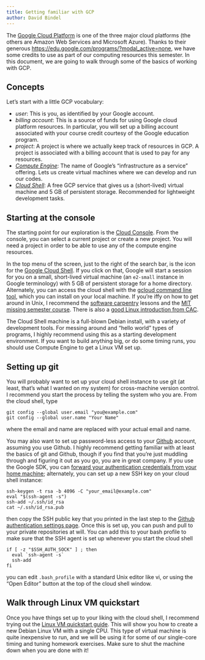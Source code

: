 ```yaml
---
title: Getting familiar with GCP
author: David Bindel
---
```


The [Google Cloud Platform](https://cloud.google.com/) is one of the
three major cloud platforms (the others are Amazon Web Services and
Microsoft Azure).  Thanks to their generous
[https://edu.google.com/programs/?modal_active=none](program for
higher education), we have some credits to use as part of our
computing resources this semester.  In this document, we are going to
walk through some of the basics of working with GCP.

## Concepts

Let's start with a little GCP vocabulary:

- *user*: This is you, as identified by your Google account.
- *billing account*: This is a source of funds for using Google cloud
  platform resources.  In particular, you will set up a billing
  account associated with your course credit courtesy of the Google
  education program.
- *project*: A project is where we actually keep track of resources in
  GCP.  A project is associated with a billing account that is used to
  pay for any resources.
- [*Compute Engine*](https://cloud.google.com/compute/docs): The name
  of Google's "infrastructure as a service" offering.  Lets us create
  virtual machines where we can develop and run our codes.
- [*Cloud Shell*](https://cloud.google.com/shell/docs/): A free GCP
  service that gives us a (short-lived) virtual machine and 5 GB of
  persistent storage.  Recommended for lightweight development tasks.

## Starting at the console

The starting point for our exploration is the [Cloud
Console](https://console.cloud.google.com/).  From the console, you
can select a current project or create a new project.  You will need a
project in order to be able to use any of the compute engine
resources.

In the top menu of the screen, just to the right of the search bar, is
the icon for the [Google Cloud Shell](https://cloud.google.com/shell/docs/).
If you click on that, Google will start a session for you on a small,
short-lived virtual machine  (an `e2-small` instance in Google
terminology) with 5 GB of persistent storage for a home
directory.  Alternately, you can access the cloud shell with the
[gcloud command line tool](https://cloud.google.com/sdk/gcloud), which
you can install on your local machine.  If you're iffy on how to get
around in Unix, I recommend the [software
carpentry](http://software-carpentry.org/lessons.html) lessons and the
[MIT missing semester course](https://missing.csail.mit.edu).  There
is also a [good Linux introduction from
CAC](https://cvw.cac.cornell.edu/Linux).

The Cloud Shell machine is a full-blown Debian install, with a variety
of development tools.  For messing around and "hello world" types of
programs, I highly recommend using this as a starting development
environment.  If you want to build anything big, or do some timing
runs, you should use Compute Engine to get a Linux VM set up.

## Setting up git

You will probably want to set up your cloud shell instance to use git
(at least, that's what I wanted on my system) for cross-machine
version control.  I recommend you start the process by telling the
system who you are.  From the cloud shell, type

    git config --global user.email "you@example.com"
    git config --global user.name "Your Name"

where the email and name are replaced with your actual email and name.

You may also want to set up password-less access to your 
[Github](https://github.com/) account, assuming you use Github.
I highly recommend getting familiar with at least the basics of git
and Github, though if you find that you're just muddling through and
figuring it out as you go, you are in great company.  If you use the
Google SDK, you can [forward your authentication credentials from your
home
machine](https://medium.com/@davidstanke/til-forward-ssh-agent-for-easy-github-authentication-f67c83e2d286);
alternately, you can set up a new SSH key on your cloud shell
instance:

    ssh-keygen -t rsa -b 4096 -C "your_email@example.com"
    eval "$(ssh-agent -s")
    ssh-add ~/.ssh/id_rsa
    cat ~/.ssh/id_rsa.pub

then copy the SSH public key that you printed in the last step to
the [Github authentication settings
page](https://docs.github.com/en/github/authenticating-to-github/connecting-to-github-with-ssh).
Once this is set up, you can push and pull to your private
repositories at will.  You can add this to your bash profile to make
sure that the SSH agent is set up whenever you start the cloud shell

    if [ -z "$SSH_AUTH_SOCK" ] ; then
      eval `ssh-agent -s`
      ssh-add
    fi

you can edit `.bash_profile` with a standard Unix editor like vi, or
using the "Open Editor" button at the top of the cloud shell window.

## Walk through Linux VM quickstart

Once you have things set up to your liking with the cloud shell, I
recommend trying out the [Linux VM quickstart
guide](https://cloud.google.com/compute/docs/quickstart-linux).  This
will show you how to create a new Debian Linux VM with a single CPU.
This type of virtual machine is quite inexpensive to run, and we will
be using it for some of our single-core timing and tuning homework
exercises.  Make sure to shut the machine down when you are done with it!
